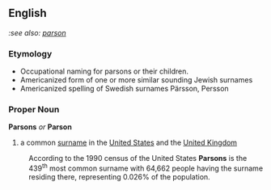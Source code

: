 ==English==
'':see also: [[parson]]''

=== Etymology ===
*Occupational naming for parsons or their children.
*Americanized form of one or more similar sounding Jewish surnames
*Americanized spelling of Swedish surnames Pärsson, Persson

=== Proper Noun ===
'''Parsons''' ''or'' '''Parson'''
#a common [[surname]] in the [[United States]] and the [[United Kingdom]]
:According to the 1990 census of the United States '''Parsons''' is the 439<sup>th</sup> most common surname with 64,662 people having the surname residing there, representing 0.026% of the population.